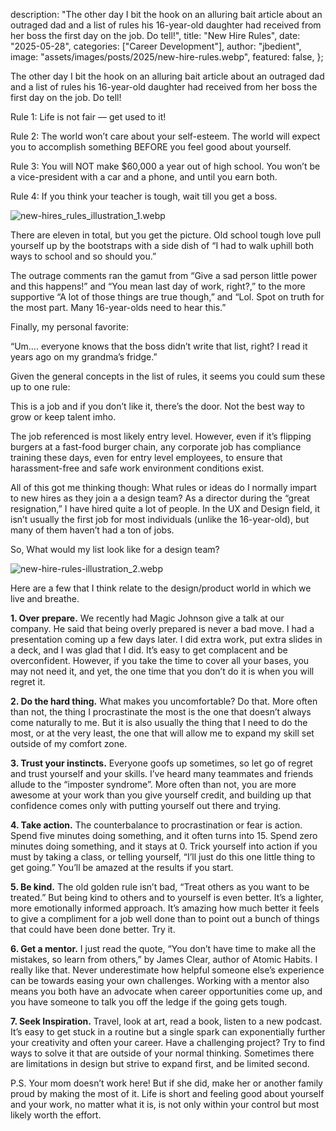  description:
    "The other day I bit the hook on an alluring bait article about an outraged dad and a list of rules his 16-year-old daughter had received from her boss the first day on the job. Do tell!",
  title: "New Hire Rules",
  date: "2025-05-28",
  categories: ["Career Development"],
  author: "jbedient",
  image: "assets/images/posts/2025/new-hire-rules.webp",
  featured: false,
};

The other day I bit the hook on an alluring bait article about an outraged dad and a list of rules his 16-year-old daughter had received from her boss the first day on the job. Do tell!

Rule 1: Life is not fair — get used to it!

Rule 2: The world won’t care about your self-esteem. The world will expect you to accomplish something BEFORE you feel good about yourself.

Rule 3: You will NOT make $60,000 a year out of high school. You won’t be a vice-president with a car and a phone, and until you earn both.

Rule 4: If you think your teacher is tough, wait till you get a boss.

![new-hires_rules_illustration_1.webp](../assets/images/posts/2025/new-hires_rules_illustration_1.webp "New Hire Rules Illustration 1")

There are eleven in total, but you get the picture. Old school tough love pull yourself up by the bootstraps with a side dish of “I had to walk uphill both ways to school and so should you.”

The outrage comments ran the gamut from “Give a sad person little power and this happens!” and “You mean last day of work, right?,” to the more supportive “A lot of those things are true though,” and “Lol. Spot on truth for the most part. Many 16-year-olds need to hear this.”

Finally, my personal favorite:

“Um…. everyone knows that the boss didn’t write that list, right? I read it years ago on my grandma’s fridge.”

Given the general concepts in the list of rules, it seems you could sum these up to one rule:

This is a job and if you don’t like it, there’s the door. Not the best way to grow or keep talent imho.

The job referenced is most likely entry level. However, even if it’s flipping burgers at a fast-food burger chain, any corporate job has compliance training these days, even for entry level employees, to ensure that harassment-free and safe work environment conditions exist.

All of this got me thinking though: What rules or ideas do I normally impart to new hires as they join a a design team? As a director during the “great resignation,” I have hired quite a lot of people. In the UX and Design field, it isn’t usually the first job for most individuals (unlike the 16-year-old), but many of them haven’t had a ton of jobs.

So, What would my list look like for a design team?

![new-hire-rules-illustration_2.webp](../assets/images/posts/2025/new-hire-rules-illustration_2.webp "New Hire Rules Illustration 2")

Here are a few that I think relate to the design/product world in which we live and breathe.

**1. Over prepare.**
We recently had Magic Johnson give a talk at our company. He said that being overly prepared is never a bad move. I had a presentation coming up a few days later. I did extra work, put extra slides in a deck, and I was glad that I did. It’s easy to get complacent and be overconfident. However, if you take the time to cover all your bases, you may not need it, and yet, the one time that you don’t do it is when you will regret it.

**2. Do the hard thing.**
What makes you uncomfortable? Do that. More often than not, the thing I procrastinate the most is the one that doesn’t always come naturally to me. But it is also usually the thing that I need to do the most, or at the very least, the one that will allow me to expand my skill set outside of my comfort zone.

**3. Trust your instincts.**
Everyone goofs up sometimes, so let go of regret and trust yourself and your skills. I’ve heard many teammates and friends allude to the “imposter syndrome”. More often than not, you are more awesome at your work than you give yourself credit, and building up that confidence comes only with putting yourself out there and trying.

**4. Take action.**
The counterbalance to procrastination or fear is action. Spend five minutes doing something, and it often turns into 15. Spend zero minutes doing something, and it stays at 0. Trick yourself into action if you must by taking a class, or telling yourself, “I’ll just do this one little thing to get going.” You’ll be amazed at the results if you start.

**5. Be kind.**
The old golden rule isn’t bad, “Treat others as you want to be treated.” But being kind to others and to yourself is even better. It’s a lighter, more emotionally informed approach. It’s amazing how much better it feels to give a compliment for a job well done than to point out a bunch of things that could have been done better. Try it.

**6. Get a mentor.**
I just read the quote, “You don’t have time to make all the mistakes, so learn from others,” by James Clear, author of Atomic Habits. I really like that. Never underestimate how helpful someone else’s experience can be towards easing your own challenges. Working with a mentor also means you both have an advocate when career opportunities come up, and you have someone to talk you off the ledge if the going gets tough.

**7. Seek Inspiration.**
Travel, look at art, read a book, listen to a new podcast. It’s easy to get stuck in a routine but a single spark can exponentially further your creativity and often your career. Have a challenging project? Try to find ways to solve it that are outside of your normal thinking. Sometimes there are limitations in design but strive to expand first, and be limited second.

P.S. Your mom doesn’t work here! But if she did, make her or another family proud by making the most of it. Life is short and feeling good about yourself and your work, no matter what it is, is not only within your control but most likely worth the effort.
